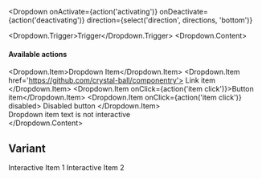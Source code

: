 

<Meta title='Components/Dropdown' component={Dropdown} />

<DocsTitle title='Dropdowns' experimental />

<Dropdown
  onActivate={action('activating')}
  onDeactivate={action('deactivating')}
  direction={select('direction', directions, 'bottom')}
>
  <Dropdown.Trigger>Trigger</Dropdown.Trigger>
  <Dropdown.Content>
    <h4 className='dropdown-heading'>Available actions</h4>
    <Dropdown.Item>Dropdown Item</Dropdown.Item>
    <Dropdown.Item href='https://github.com/crystal-ball/componentry'>
      Link item
    </Dropdown.Item>
    <Dropdown.Item onClick={action('item click')}>Button item</Dropdown.Item>
    <Dropdown.Item onClick={action('item click')} disabled>
      Disabled button
    </Dropdown.Item>
    <div className='dropdown-divider' />
    <div className='dropdown-item-text'>Dropdown item text is not interactive</div>
  </Dropdown.Content>
</Dropdown>

## Variant

<Dropdown className='d-block w-50'>
  <Dropdown.Trigger
    as='input'
    type='text'
    variant='query-bar'
    placeholder='Enter search'
    className='w-100'
  />
  <Dropdown.Content>
    <Dropdown.Item>Interactive Item 1</Dropdown.Item>
    <Dropdown.Item>Interactive Item 2</Dropdown.Item>
  </Dropdown.Content>
</Dropdown>
